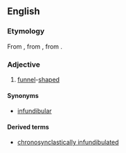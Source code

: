 ==English==

===Etymology===
From {{m|en|infundibulum||a funnel-shaped cavity or organ}}, from {{etyl|la|en}} {{m|la|infundibulum||funnel}}, from {{m|la|īnfundō||pour in or upon}}.

===Adjective===
{{en-adj}}

# [[funnel]]-[[shaped]]

====Synonyms====
* [[infundibular]]

====Derived terms====
* [[chronosynclastically infundibulated]]